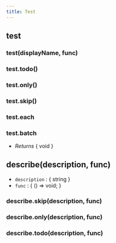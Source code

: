 ```yaml
---
title: Test
---
```


## test

### test(displayName, func)

### test.todo()

### test.only()

### test.skip()

### test.each

### test.batch

- *Returns* <type>{ void }</type>

## describe(description, func)

- `description` : <type>{ string }</type>
- `func` : <type>{ () => void; }</type>


### describe.skip(description, func)

### describe.only(description, func)

### describe.todo(description, func)
